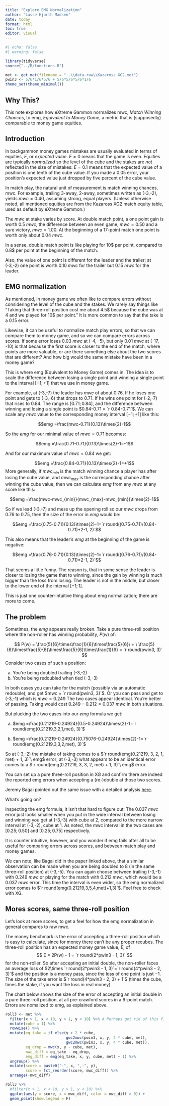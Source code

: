```yaml
---
title: "Explore EMG Normalization"
author: "Lasse Hjorth Madsen"
date: today 
format: html
toc: true
editor: visual
---
```


```r
#| echo: false
#| warning: false

library(tidyverse)
source("../R/functions.R")

met <- get_met(filename = "..\\data-raw\\Kazaross XG2.met")
pwin3 <- 5/6*1/6*5/6 + 5/6*5/6*5/6*1/6
theme_set(theme_minimal())
```

## Why This?

This note explores how eXtreme Gammon normalizes mwc, *Match Winning Chances*, to emg, *Equivalent to Money Game*, a metric that is (supposedly) comparable to money game equities.

## Introduction

In backgammon money games mistakes are usually evaluated in terms of equities, $E$, or *expected value*. $E=0$ means that the game is even. Equities are typically *normalized* so the level of the cube and the stakes are *not* reflected in the size of mistakes: $E=0.1$ means that the expected value of a position is one tenth of the cube value. If you made a $0.05$ error, your position's expected value just dropped by five percent of the cube value.

In match play, the natural unit of measurement is match winning chances, mwc. For example, trailing 3-away, 2-away, sometimes written as (-3,-2), yields $mwc=0.40$, assuming strong, equal players. (Unless otherwise noted, all mentioned equities are from the Kazaross XG2 match equity table, used as default by eXtreme Gammon.)

The $mwc$ at stake varies by score. At double match point, a one point gain is worth $0.5\ mwc$, the difference between an even game, $mwc=0.50$ and a sure victory, $mwc=1.00$. At the beginning of a 17-point match one point is worth only about $0.04\ mwc$.

In a sense, double match point is like playing for 10\$ per point, compared to 0.8\$ per point at the beginning of the match.

Also, the value of one point is different for the leader and the trailer; at (-3,-2) one point is worth $0.10\ mwc$ for the trailer but $0.15\ mwc$ for the leader.

## EMG normalization

As mentioned, in money game we often like to compare errors without considering the level of the cube and the stakes. We rarely say things like "Taking that three-roll position cost me about 4.5\$ because the cube was at 4 and we played for 10\$ per point." It is more common to say that the take is a 0.15 error.

Likewise, it can be useful to normalize match play errors, so that we can compare them to money game, and so we can compare errors across scores. If some error loses $0.03\ mwc$ at (-4, -5), but only $0.01\ mwc$ at (-17, -10) is that because the first score is closer to the end of the match, where points are more valuable, or are there something else about the two scores that are different? And how big would the same mistake have been in a money game?

This is where emg (Equivalent to Money Game) comes in. The idea is to scale the difference between losing a single point and winning a single point to the interval $[-1;+1]$ that we use in money game.

For example, at (-3,-7) the leader has $mwc$ of about $0.76$. If he loses one point and gets to (-3,-6) that drops to $0.71$. If he wins one point for (-2,-7) that rises to $0.84$. The range is $[0.71;0.84]$, and the difference between winning and losing a single point is $0.84-0.71 = `r 0.84-0.71`$. We can scale any $mwc$ value to the corresponding money interval $[-1;+1]$ like this:

$$emg =\frac{mwc-0.71}{0.13}\times{2}-1$$

So the $emg$ for our minimal value of $mwc=0.71$ becomes:

$$emg =\frac{0.71-0.71}{0.13}\times{2}-1=-1$$

And for our maximum value of $mwc=0.84$ we get:

$$emg =\frac{0.84-0.71}{0.13}\times{2}-1=+1$$
More generally, if $mwc_{min}$ is the match winning chance a player has after losing the cube value, and $mwc_{max}$ is the corresponding chance after winning the cube value, then we can calculate $emg$ from any $mwc$ at any score like this:

$$emg =\frac{mwc-mwc_{min}}{mwc_{max}-mwc_{min}}\times{2}-1$$

So if we lead (-3,-7) and mess up the opening roll so our $mwc$ drops from $0.76$ to $0.75$, then the size of the error in $emg$ would be:

$$emg =\frac{0.75-0.71}{0.13}\times{2}-1=`r round((0.75-0.71)/(0.84-0.71)*2-1, 2)`$$

This also means that the leader's $emg$ at the beginning of the game is negative:

$$emg =\frac{0.76-0.71}{0.13}\times{2}-1=`r round((0.76-0.71)/(0.84-0.71)*2-1, 2)`$$

That seems a little funny. The reason is, that in some sense the leader is closer to losing the game that to winning, since the gain by winning is much bigger than the loss from losing. The leader is not in the middle, but closer to the lower end of the interval $[-1;1]$. 

This is just one counter-intuitive thing about emg normalization; there are more to come.

## The problem

Sometimes, the $emg$ appears really broken. Take a pure three-roll position where the non-roller has winning probability, $P(w)$ of:

$$
P(w) = \frac{5}{6}\times\frac{1}{6}\times\frac{5}{6}\ + \ \frac{5}{6}\times\frac{5}{6}\times\frac{5}{6}\times\frac{1}{6} = `r round(pwin3, 3)`
$$ Consider two cases of such a position:

a.  You're being doubled trailing (-3,-2)
b.  You're being redoubled when tied (-3,-3)

In both cases you can take for the match (possibly via an automatic redouble), and get $mwc = `r round(pwin3, 3)`$. Or you can pass and get to (-3,-1) which is $mwc=0.249$ The two cases appear identical. You're better of passing. Taking would cost $0.249-0.212 = 0.037\ mwc$ in both situations.

But plucking the two cases into our $emg$ formula we get:

a.  $emg =\frac{0.21219-0.24924}{0.5-0.24924}\times{2}-1=`r round(emg(0.21219,3,2,1,met), 3)`$

b.  $emg =\frac{0.21219-0.24924}{0.75076-0.24924}\times{2}-1=`r round(emg(0.21219,3,3,2,met), 3)`$

So at (-3,-2) the mistake of taking comes to a $`r round(emg(0.21219, 3, 2, 1, met) + 1, 3)`\  emg$ error; at (-3,-3) what appears to be an identical error comes to a $`r round(emg(0.21219, 3, 3, 2, met) + 1, 3)`\  emg$ error.

You can set up a pure three-roll position in XG and confirm there are indeed the reported emg errors when accepting a (re-)double at those two scores. 

Jeremy Bagai pointed out the same issue with a detailed analysis [here](http://www.fortuitouspress.com/emg).

What's going on?

Inspecting the emg formula, it isn't that hard to figure out: The $0.037\ mwc$ error just looks smaller when you put in the wide interval between losing and winning you get at (-3,-3) with cube at 2, compared to the more narrow interval at (-3,-2), cube at 1. As noted, the mwc interval in the two cases are $[0.25;0.50]$ and $[0.25;0.75]$ respectively.

It is counter intuitive, however, and you wonder if emg fails after all to be useful for comparing errors across scores, and between match play and money games.

We can note, like Bagai did in the paper linked above, that a similar observation can be made when you are being doubled to 8 (in the same three-roll position) at (-3,-5). You can again choose between trailing (-3,-1) with $0.249\ mwc$ or playing for the match with $0.212\ mwc$, which would be a $0.037\ mwc$ error. This time the interval is even wider, so the emg normalized error comes to $`r round(emg(0.21219,3,5,4,met)+1,3)`$. Feel free to check with XG.

## Mores scores, same three-roll position

Let's look at more scores, to get a feel for how the emg normalization in general compares to raw mwc. 

The money benchmark is the error of accepting a three-roll position which is easy to calculate, since for money there can't be any proper recubes. The three-roll position has an expected money game value, $E$, of
$$
E = 2P(w) - 1 = `r round(2*pwin3 - 1, 3)`
$$
for the non-roller. So after accepting an initial double, the non-roller faces an average loss of $2\times `r round(2*pwin3 - 1, 3)`=`r round(4*pwin3 - 2, 3)`$ and the position is a money pass, since the loss of one point is just $-1$. The size of the take error is $`r round(4*pwin3 - 2, 3) + 1`$ (times the cube, times the stake, if you want the loss in real money).

The chart below shows the size of the error of accepting an initial double in a pure three-roll position, at all pre-crawford scores in a 9-point match. Errors are nomalized to emg, as explained above.

```r
roll3 <- met %>%
  filter(x > 1, x < 10, y > 1, y < 10) %>% # Perhaps get rid of this filter
  mutate(cube = 1) %>% 
  rowwise() %>%
  mutate(eq_take = if_else(y > 2 * cube,
                           gwc2mwc(pwin3, x, y, 2 * cube, met),
                           gwc2mwc(pwin3, x, y, 4 * cube, met)),
         eq_drop = mwc(x, y - cube, met),
         mwc_diff = eq_take - eq_drop,
         emg_diff = emg(eq_take, x, y, cube, met) + 1) %>% 
  ungroup() %>% 
  mutate(score = paste0("-", x, ",-", y),
         score = fct_reorder(score, mwc_diff)) %>%
  arrange(-mwc_diff)
```

```r
roll3 %>%
  #filter(x > 1, x < 10, y > 1, y < 10) %>%
  ggplot(aes(y = score, x = mwc_diff, color = mwc_diff > 0)) +
  geom_point(show.legend = F)

```

